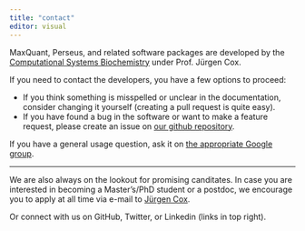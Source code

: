 ```yaml
---
title: "contact"
editor: visual
---
```


<link rel="stylesheet" href="styles.css" type="text/css">


MaxQuant, Perseus, and related software packages are developed by the [Computational Systems Biochemistry](http://www.biochem.mpg.de/cox/index.html) under Prof. Jürgen Cox.

If you need to contact the developers, you have a few options to proceed:

- If you think something is misspelled or unclear in the documentation, consider changing it yourself (creating a pull request is quite easy).
- If you have found a bug in the software or want to make a feature request, please create an issue on [our github repository](https://github.com/cox-labs/CoxLab_Bug_Reporting).

If you have a general usage question, ask it on [the appropriate Google group](https://maxquant.org/community/).

----


We are also always on the lookout for promising canditates. In case you are interested in becoming a Master's/PhD student or a postdoc, we encourage you to apply at all time via e-mail to [Jürgen Cox](mailto:cox@biochem.mpg.de).

Or connect with us on GitHub, Twitter, or Linkedin (links in top right).
